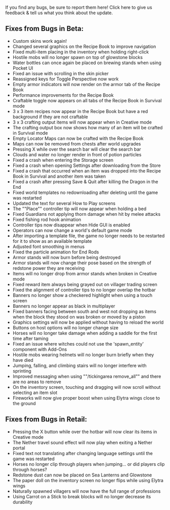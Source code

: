 If you find any bugs, be sure to report them here! Click here to give us feedback & tell us what you think about the update.  
  

## **Fixes from Bugs in Beta:**

-   Custom skins work again!
-   Changed several graphics on the Recipe Book to improve navigation
-   Fixed multi-item placing in the inventory when holding right-click
-   Hostile mobs will no longer spawn on top of glowstone blocks
-   Water bottles can once again be placed on brewing stands when using Pocket UI
-   Fixed an issue with scrolling in the skin picker
-   Reassigned keys for Toggle Perspective now work
-   Empty armor indicators will now render on the armor tab of the Recipe Book
-   Performance improvements for the Recipe Book
-   Craftable toggle now appears on all tabs of the Recipe Book in Survival mode
-   3 x 3 item recipes now appear in the Recipe Book but have a red background if they are not craftable
-   3 x 3 crafting output items will now appear when in Creative mode
-   The crafting output box now shows how many of an item will be crafted in Survival mode
-   Empty Locator Maps can now be crafted with the Recipe Book
-   Maps can now be removed from chests after world upgrades
-   Pressing X while over the search bar will clear the search bar
-   Clouds and water no longer render in front of potion particles
-   Fixed a crash when entering the Storage screen
-   Fixed a crash when opening Settings after downloading from the Store
-   Fixed a crash that occurred when an item was dropped into the Recipe Book in Survival and another item was taken
-   Fixed a crash after pressing Save & Quit after killing the Dragon in the End
-   Fixed world templates no redownloading after deleting until the game was restarted
-   Updated the text for several How to Play screens
-   The ""Place"" controller tip will now appear when holding a bed
-   Fixed Guardians not applying thorn damage when hit by melee attacks
-   Fixed fishing rod hook animation
-   Controller tips now disappear when Hide GUI is enabled
-   Operators can now change a world's default game mode
-   After importing a template file, the game no longer needs to be restarted for it to show as an available template
-   Adjusted font smoothing in menus
-   Fixed the particle animation for End Rods
-   Armor stands will now burn before being destroyed
-   Armor stands will now change their pose based on the strength of redstone power they are receiving
-   Items will no longer drop from armor stands when broken in Creative mode
-   Fixed reward item always being grayed out on villager trading screen
-   Fixed the alignment of controller tips to no longer overlap the hotbar
-   Banners no longer show a checkered highlight when using a touch screen
-   Banners no longer appear as black in multiplayer
-   Fixed banners facing between south and west not dropping as items when the block they stood on was broken or moved by a piston
-   Graphics settings will now be applied without having to reload the world
-   Buttons on host options will no longer change size
-   Horses will no longer take damage when adding a saddle for the first time after taming
-   Fixed an issue where witches could not use the 'spawn\_entity' component with Add-Ons
-   Hostile mobs wearing helmets will no longer burn briefly when they have died
-   Jumping, falling, and climbing stairs will no longer interfere with sprinting
-   Improved messaging when using ""/tickingarea remove\_all"" and there are no areas to remove
-   On the inventory screen, touching and dragging will now scroll without selecting an item slot
-   Fireworks will now give proper boost when using Elytra wings close to the ground

  
## **Fixes from Bugs in Retail:**

-   Pressing the X button while over the hotbar will now clear its items in Creative mode
-   The Nether travel sound effect will now play when exiting a Nether portal
-   Fixed text not translating after changing language settings until the game was restarted
-   Horses no longer clip through players when jumping… or did players clip through horses?
-   Redstone dust can now be placed on Sea Lanterns and Glowstone
-   The paper doll on the inventory screen no longer flips while using Elytra wings
-   Naturally spawned villagers will now have the full range of professions
-   Using Carrot on a Stick to break blocks will no longer decrease its durability